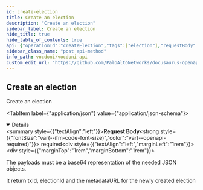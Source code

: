 ```yaml
---
id: create-election
title: Create an election
description: "Create an election"
sidebar_label: Create an election
hide_title: true
hide_table_of_contents: true
api: {"operationId":"createElection","tags":["election"],"requestBody":{"description":"The payloads must be a base64 representation of the needed JSON objects.","required":true,"content":{"application/json":{"schema":{"type":"object","required":["txPayload"],"properties":{"txPayload":{"type":"string","example":"Base64 string of NewProcessTx transaction bytes"},"metadata":{"type":"string","example":"optional: base64 string of election metadata JSON object"}}}}}},"responses":{"200":{"description":"It return txId, electionId and the metadataURL for the newly created election","content":{"application/json":{"example":"{\n  \"txHash\": \"transaction hash\",\n  \"electionID\": \"election identified as hex string\",\n  \"metadataURL\": \"ipfs://Qmcqr....\" // link to the published election metadata\n  // if metadataURL is returned empty, means that there is some issue with the storage provider\n}"}}}},"description":"Create an election","method":"post","path":"/election","servers":[{"url":"https://api.vocdoni.io/version/v3"}],"security":[{"bearerAuth":[]}],"securitySchemes":{"bearerAuth":{"type":"http","scheme":"bearer"}},"jsonRequestBodyExample":{"txPayload":"Base64 string of NewProcessTx transaction bytes","metadata":"optional: base64 string of election metadata JSON object"},"info":{"version":"2.0.0","title":"Vocdoni API","license":{"name":"MIT"},"description":"**Goals and Objectives:** The Vocdoni API is meant to be the entry point for external integrators to add voting capabilities to an existing  CRM, customer base and product experience. The API should act as a satellite that facilitates creating votes using  Vocdoni, without the hassle of learning a deep platform."},"postman":{"name":"Create an election","description":{"type":"text/plain"},"url":{"path":["election"],"host":["{{baseUrl}}"],"query":[],"variable":[]},"header":[{"key":"Content-Type","value":"application/json"},{"key":"Accept","value":"application/json"}],"method":"POST","body":{"mode":"raw","raw":"\"\"","options":{"raw":{"language":"json"}}}}}
sidebar_class_name: "post api-method"
info_path: vocdoni/vocdoni-api
custom_edit_url: "https://github.com/PaloAltoNetworks/docusaurus-openapi-docs/issues/new?labels=documentation&template=documentation_problem.md&title=[Documentation] Requesting changes to 'Create an election' (create-election)"
---
```



## Create an election



Create an election

<MimeTabs><TabItem label={"application/json"} value={"application/json-schema"}><details style={{}} data-collapsed={false} open={true}><summary style={{"textAlign":"left"}}><strong>Request Body</strong><strong style={{"fontSize":"var(--ifm-code-font-size)","color":"var(--openapi-required)"}}> required</strong></summary><div style={{"textAlign":"left","marginLeft":"1rem"}}><div style={{"marginTop":"1rem","marginBottom":"1rem"}}>

The payloads must be a base64 representation of the needed JSON objects.

</div></div><ul style={{"marginLeft":"1rem"}}><SchemaItem collapsible={false} name={"txPayload"} required={true} schemaDescription={undefined} schemaName={"string"} qualifierMessage={undefined} defaultValue={undefined}></SchemaItem><SchemaItem collapsible={false} name={"metadata"} required={false} schemaDescription={undefined} schemaName={"string"} qualifierMessage={undefined} defaultValue={undefined}></SchemaItem></ul></details></TabItem></MimeTabs><div><ApiTabs><TabItem label={"200"} value={"200"}><div>

It return txId, electionId and the metadataURL for the newly created election

</div><div><MimeTabs schemaType={"response"}><TabItem label={"application/json"} value={"application/json"}><SchemaTabs><TabItem label={"Example"} value={"Example"}><ResponseSamples responseExample={"{\n  \"txHash\": \"transaction hash\",\n  \"electionID\": \"election identified as hex string\",\n  \"metadataURL\": \"ipfs://Qmcqr....\" // link to the published election metadata\n  // if metadataURL is returned empty, means that there is some issue with the storage provider\n}"} language={"json"}></ResponseSamples></TabItem></SchemaTabs></TabItem></MimeTabs></div></TabItem></ApiTabs></div>